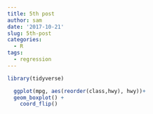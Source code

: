 ```yaml
---
title: 5th post
author: sam
date: '2017-10-21'
slug: 5th-post
categories:
  - R
tags:
  - regression
---
```


```r
library(tidyverse)

  ggplot(mpg, aes(reorder(class,hwy), hwy))+
  geom_boxplot() +
    coord_flip()
  

```

